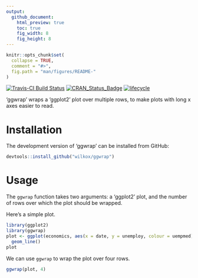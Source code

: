```yaml
---
output:
  github_document:
    html_preview: true
    toc: true
    fig_width: 8
    fig_height: 8
---
```


```r
knitr::opts_chunk$set(
  collapse = TRUE,
  comment = "#>",
  fig.path = "man/figures/README-"
)
```

[![Travis-CI Build Status](https://travis-ci.org/wilkox/ggwrap.svg?branch=master)](https://travis-ci.org/wilkox/ggwrap)
[![CRAN_Status_Badge](http://www.r-pkg.org/badges/version/ggwrap)](https://cran.r-project.org/package=ggwrap)
[![lifecycle](https://img.shields.io/badge/lifecycle-experimental-orange.svg)](https://www.tidyverse.org/lifecycle/#experimental)

'ggwrap' wraps a 'ggplot2' plot over multiple rows, to make plots with long x axes easier to read.

# Installation

The development version of 'ggwrap' can be installed from GitHub:

```r
devtools::install_github("wilkox/ggwrap")
```

# Usage

The `ggwrap` function takes two arguments: a 'ggplot2' plot, and the number of
rows over which the plot should be wrapped.

Here's a simple plot.

```r
library(ggplot2)
library(ggwrap)
plot <- ggplot(economics, aes(x = date, y = unemploy, colour = uempmed)) +
  geom_line()
plot
```

We can use `ggwrap` to wrap the plot over four rows.

```r
ggwrap(plot, 4)
```
